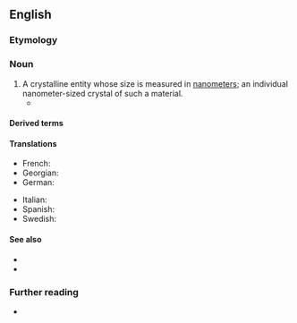 ==English==

===Etymology===
{{prefix|en|nano|crystal}}

===Noun===
{{en-noun}}

# A crystalline entity whose size is measured in [[nanometer]]s; an individual nanometer-sized crystal of such a material.
#* {{quote-journal|en|author=Joanna Klein|title=How a Mysterious Bacteria Almost Gave You a Better TV|work=The New York Times|date=2016-05-06|url=https://www.nytimes.com/2016/05/06/science/quantum-dots.html|issn=0362-4331|passage=Dr. Berger and his colleagues created their multisize '''nanocrystals''' with one enzyme, in water at room temperature.}}

====Derived terms====
{{der2|en
|nanocrystalline
|nanocrystallography
|nanocrystallization
|heteronanocrystal}}

====Translations====
{{trans-top|nanometer sized crystal}}
* French: {{t+|fr|nanocristal|m}}
* Georgian: {{t|ka|ნანოკრისტალი}}
* German: {{t|de|Nanokristall|m}}
{{trans-mid}}
* Italian: {{t|it|nanocristallo|m}}
* Spanish: {{t|es|nanocristal|m}}
* Swedish: {{t|sv|nanokristall|c}}
{{trans-bottom}}

====See also====
* {{l|en|nanoparticle}}
* {{l|en|quantum dot}}

===Further reading===
* {{pedia}}